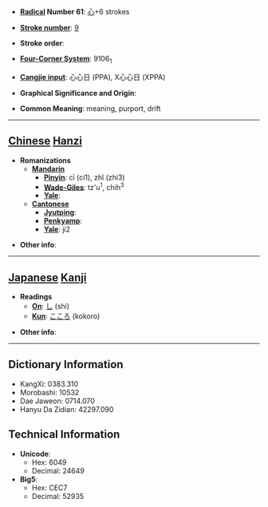 * '''[[Wiktionary:Chinese radical index| Radical]] Number 61''': [[Wiktionary:Chinese radical index 心|心]]+6 strokes

* '''[[Wiktionary:Chinese total strokes index|Stroke number]]''': [[Wiktionary:Chinese total strokes index 9|9]]

* '''Stroke order''': 

* '''[[Wiktionary:Chinese four corner index|Four-Corner System]]''': 9106<sub>1</sub>

* '''[[Wiktionary:Chinese Cangjie index|Cangjie input]]''': 心心日 (PPA), X心心日 (XPPA)

* '''Graphical Significance and Origin''': 

* '''Common Meaning''': meaning, purport, drift

----

== [[Chinese]] [[Hanzi]] ==

* '''Romanizations'''
** '''[[Mandarin]]'''
*** '''[[Pinyin]]''': cī (ci1), zhǐ (zhi3)
*** '''[[Wade-Giles]]''': tz'u<sup>1</sup>, chih<sup>3</sup>
*** '''[[Yale]]''': 
** '''[[Cantonese]]'''
*** '''[[Jyutping]]''':
*** '''[[Penkyamp]]''': 
*** '''[[Yale]]''': ji2

* '''Other info''': 

----

== [[Japanese]] [[Kanji]] ==

* '''Readings'''
** '''[[On]]''': [[し]] (shi)
** '''[[Kun]]''': [[こころ]] (kokoro)

* '''Other info''':  

----

== Dictionary Information ==

* KangXi: 0383.310
* Morobashi: 10532
* Dae Jaweon: 0714.070
* Hanyu Da Zidian: 42297.090

== Technical Information ==

* '''Unicode''':
** Hex: 6049
** Decimal: 24649
* '''Big5''':
** Hex: CEC7
** Decimal: 52935
